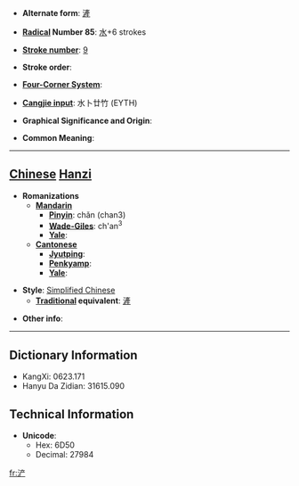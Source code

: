 * '''Alternate form''': [[滻]]

* '''[[Wiktionary:Chinese radical index| Radical]] Number 85''': [[Wiktionary:Chinese radical index 水|水]]+6 strokes

* '''[[Wiktionary:Chinese total strokes index|Stroke number]]''': [[Wiktionary:Chinese total strokes index 9|9]]

* '''Stroke order''': 

* '''[[Wiktionary:Chinese four corner index|Four-Corner System]]''': 

* '''[[Wiktionary:Chinese Cangjie index|Cangjie input]]''': 水卜廿竹 (EYTH)

* '''Graphical Significance and Origin''': 

* '''Common Meaning''':  {{substub}}

----

== [[Chinese]] [[Hanzi]] ==

* '''Romanizations'''
** '''[[Mandarin]]'''
*** '''[[Pinyin]]''': chǎn (chan3)
*** '''[[Wade-Giles]]''': ch'an<sup>3</sup>
*** '''[[Yale]]''': 
** '''[[Cantonese]]'''
*** '''[[Jyutping]]''':
*** '''[[Penkyamp]]''': 
*** '''[[Yale]]''': 

* '''Style''': [[Simplified Chinese]] 
** '''[[Traditional Chinese|Traditional]] equivalent''': [[滻]]

* '''Other info''': 

----

== Dictionary Information ==

* KangXi: 0623.171
* Hanyu Da Zidian: 31615.090

== Technical Information ==

* '''Unicode''':
** Hex: 6D50
** Decimal: 27984

[[fr:浐]]